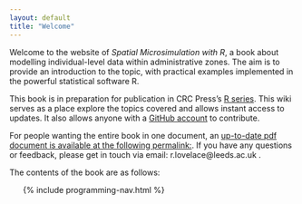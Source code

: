 ```yaml
---
layout: default
title: "Welcome"
---
```


Welcome to the website of *Spatial Microsimulation with R*, a book about modelling individual-level data within administrative zones. The aim is to provide an introduction to the topic, with practical examples implemented in the powerful statistical software R.

This book is in preparation for publication in CRC Press's [R series](http://www.crcpress.com/browse/series/crctherser). This wiki serves as a place explore the topics covered and allows instant access to updates. It also allows anyone
with a [GitHub account](https://github.com/join) to contribute.

For people wanting the entire book in one document, an [up-to-date pdf document is available at the following permalink:](https://www.dropbox.com/s/gaf9dnm26uoxy4i/book.pdf?dl=0). If you have any questions or feedback, please get in touch via email: r.lovelace@leeds.ac.uk .

The contents of the book are as follows:

<ul class="toc">
  {% include programming-nav.html %}
</ul>
